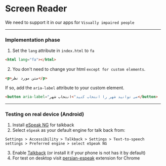 
<Meta title="Acceptability/Screen Reader" />

# Screen Reader

We need to support it in our apps for `Visually impaired people`

---

### Implementation phase

1. Set the `lang` attribute in `index.html` to `fa`

```html
<html lang="fa"></html>
```

2. You don't need to change your html `except for custom elements`.

```html
<p>متن مورد نظر</p>
```

If so, add the `aria-label` attribute to your custom element.

```html
<button aria-label="می توانید شهر را انتخاب کنید">انتخاب شهر</button>
```

---

### Testing on real device (Android)

1. Install [eSpeak NG](https://play.google.com/store/apps/details?id=com.redzoc.ramees.tts.espeak&hl=en&gl=US) for talkback
2. Select `eSpeak` as your default engine for talk back from:

```text
Settings > Accessibility > Talkback > Settings > Text-to-speech settings > Preferred engine > select eSpeak NG
```

3. Enable [Talkback](https://support.google.com/accessibility/android/answer/6283677?hl=en) (or install it if your phone is not has it by default)
4. For test on desktop visit [persian-espeak](https://chrome.google.com/webstore/detail/persian-espeak/fnbfedemccfdngpmeppjkkiglilfaifh) extension for Chrome
